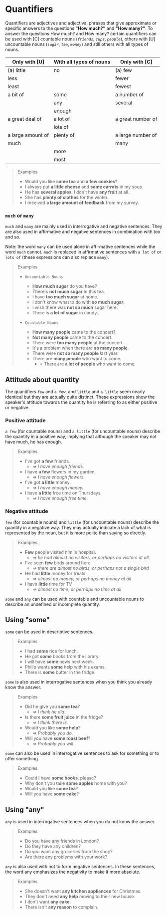 # Quantifiers

Quantifiers are adjectives and adjectival phrases that give approximate or specific answers to the questions **"How much?"** and **"How many?"**. To answer the questions How much? and How many? certain quantifiers can be used with [C] countable nouns (_`friends`_, _`cups`_, _`people`_), others with [U] uncountable nouns (_`sugar`_, _`tea`_, _`money`_) and still others with all types of nouns.

| Only with [U]     | With all types of nouns | Only with [C]    |
| ----------------- | ----------------------- | ----------------- |
| (a) little        | no                      | (a) few           |
| less              |                         | fewer             |
| least             |                         | fewest            |
| a bit of          | some                    | a number of       |
|                   | any                     | several           |
|                   | enough                  |                   |
| a great deal of   | a lot of                | a great number of |
|                   | lots of                 |                   |
| a large amount of | plenty of               | a large number of |
| much              |                         | many              |
|                   | more                    |                   |
|                   | most                    |                   |

> Examples
>
> - Would you like **some tea** and **a few cookies**?
> - I always put **a little cheese** and **some carrots** in my soup.
> - He has **several apples**. I don't have **any fruit** at all.
> - She has **plenty of clothes** for the winter.
> - I received **a large amount of feedback** from my survey.

### `much` or `many`

`much` and `many` are mainly used in interrogative and negative sentences. They are also used in affirmative and negative sentences in combination with too and so.

Note: the word `many` can be used alone in affirmative sentences while the word `much` cannot. `much` is replaced in affirmative sentences with `a lot of` or `lots of` (these expressions can also replace `many`).

> Examples
>
> - `Uncountable Nouns`
>
>   - **How much sugar** do you have?
>   - There's **not much sugar** in this tea.
>   - I have **too much sugar** at home.
>   - I don't know what to do with **so much sugar**.
>   - I wish there was **not so much** sugar here.
>   - There is **a lot of sugar** in candy.
>
> - `Countable Nouns`
>   - **How many people** came to the concert?
>   - **Not many people** came to the concert.
>   - There were **too many people** at the concert.
>   - It's a problem when there are **so many people**.
>   - There were **not so many people** last year.
>   - There are **many people** who want to come.
>     - = There are **a lot of people** who want to come.

## Attitude about quantity

The quantifiers `few` and `a few`, and `little` and `a little` seem nearly identical but they are actually quite distinct. These expressions show the speaker's attitude towards the quantity he is referring to as either positive or negative.

### Positive attitude

`a few` (for countable nouns) and `a little` (for uncountable nouns) describe the quantity in a positive way, implying that although the speaker may not have much, he has enough.

> Examples
>
> - I've got **a few** friends.
>   - _=> I have enough friends._
> - I have **a few** flowers in my garden.
>   - _=> I have enough flowers._
> - I've got **a little** money.
>   - _=> I have enough money._
> - I have **a little** free time on Thursdays.
>   - _=> I have enough free time._

### Negative attitude

`few` (for countable nouns) and `little` (for uncountable nouns) describe the quantity in a negative way. They may actually indicate a lack of what is represented by the noun, but it is more polite than saying so directly.

> Examples
>
> - **Few** people visited him in hospital.
>   - _=> he had almost no visitors, or perhaps no visitors at all._
> - I've seen **few** birds around here.
>   - _=> there are almost no birds, or perhaps not a single bird_
> - He had **little** money for treats.
>   - _=> almost no money, or perhaps no money at all_
> - I have **little** time for TV
>   - _=> almost no time, or perhaps no time at all_

`some` and `any` can be used with countable and uncountable nouns to describe an undefined or incomplete quantity.

## Using "some"

`some` can be used in descriptive sentences.

> Examples
>
> - I had **some** rice for lunch.
> - He got **some** books from the library.
> - I will have **some** news next week.
> - Philip wants **some** help with his exams.
> - There is **some** butter in the fridge.

`some` is also used in interrogative sentences when you think you already know the answer.

> Examples
>
> - Did he give you **some tea**?
>   - _=> I think he did._
> - Is there **some fruit juice** in the fridge?
>   - _=> I think there is._
> - Would you like **some help**?
>   - _=> Probably you do._
> - Will you have **some roast beef**?
>   - _=> Probably you will_

`some` can also be used in interrogative sentences to ask for something or to offer something.

> Examples
>
> - Could I have **some books**, please?
> - Why don't you take **some apples** home with you?
> - Would you like **some tea**?
> - Will you have **some cake**?

## Using "any"

`any` is used in interrogative sentences when you do not know the answer.

> Examples
>
> - Do you have any friends in London?
> - Do they have any children?
> - Do you want any groceries from the shop?
> - Are there any problems with your work?

`any` is also used with not to form negative sentences. In these sentences, the word any emphasizes the negativity to make it more absolute.

> Examples
>
> - She doesn't want **any kitchen appliances** for Christmas.
> - They don't need **any help** moving to their new house.
> - I don't want **any cake**.
> - There isn't **any reason** to complain.
